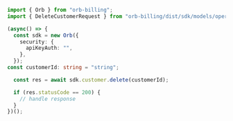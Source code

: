 ```typescript Delete.ts
import { Orb } from "orb-billing";
import { DeleteCustomerRequest } from "orb-billing/dist/sdk/models/operations";

(async() => {
  const sdk = new Orb({
    security: {
      apiKeyAuth: "",
    },
  });
const customerId: string = "string";

  const res = await sdk.customer.delete(customerId);

  if (res.statusCode == 200) {
    // handle response
  }
})();
```
